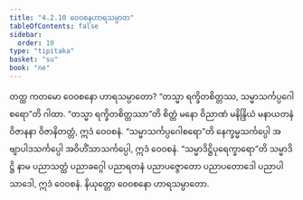 ```yaml
---
title: "4.2.10 ဝေဝစနဟာရသမ္ပာတ"
tableOfContents: false
sidebar:
  order: 10
type: "tipitaka"
basket: "su"
book: "ne"
---
```



<DynamicBreadcrumb />

<Division number="72" book="ne" e="ch" v="27" p="88">

<Paragraph number="518" book="ne">
တတ္ထ ကတမော ဝေဝစနော ဟာရသမ္ပာတော?
</Paragraph>

<Paragraph number="519" book="ne">
“တသ္မာ ရက္ခိတစိတ္တဿ, သမ္မာသင်္ကပ္ပဂေါစရော”တိ ဂါထာ. “တသ္မာ ရက္ခိတစိတ္တဿာ”တိ စိတ္တံ မနော ဝိညာဏံ မနိန္ဒြိယံ မနာယတနံ ဝိဇာနနာ ဝိဇာနိတတ္တံ, ဣဒံ ဝေဝစနံ. “သမ္မာသင်္ကပ္ပဂေါစရော”တိ နေက္ခမ္မသင်္ကပ္ပေါ အဗျာပါဒသင်္ကပ္ပေါ အဝိဟိံသာသင်္ကပ္ပေါ, ဣဒံ ဝေဝစနံ. “သမ္မာဒိဋ္ဌိပုရေက္ခာရော”တိ သမ္မာဒိဋ္ဌိ နာမ ပညာသတ္ထံ ပညာခဂ္ဂေါ ပညာရတနံ ပညာပဇ္ဇောတော ပညာပတောဒေါ ပညာပါသာဒေါ, ဣဒံ ဝေဝစနံ.

</Paragraph>
</Division>

<Paragraph number="520" type="center" book="ne">
နိယုတ္တော ဝေဝစနော ဟာရသမ္ပာတော.
</Paragraph>
